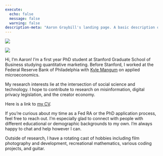 ```yaml
---
execute:
  echo: false
  message: false
  warning: false
description-meta: "Aaron Graybill's landing page. A basic description of his professional experience at the Federal Reserve Bank of Philadelphia and his PhD in quantitative marketing at Stanford Graduate School of Business. It also discusses his research interest in digital markets and platform design."
---
```

:::: {layout="[[50,-2,50]]" layout-valign="center"}

::: {.intro-card}
![](assets/me.jpg){fig-alt="A Photo of Aaron Graybill"}
<a href="https://www.linkedin.com/in/aaron-graybill-194019180/" class="fa fa-linkedin"></a>
<a href="https://github.com/aarongraybill" class="fa fa-github"></a>

![](helpers/create_email_image/email_image.png){fig-alt="Aaron Graybill's Email"}
:::

::: {intro-text}
Hi, I'm Aaron! I'm a first year PhD student at Stanford Graduate School of Business studying quantitative marketing. Before Stanford, I worked at the Federal Reserve
Bank of Philadelphia with [Kyle Mangum](https://www.philadelphiafed.org/our-people/kyle-mangum) on applied microeconomics.

My research interests lie at the intersection of social science and technology. I hope to contribute to research on misinformation, digital privacy legislation, and the creator economy.

Here is a link to [my CV](Graybill_CV.pdf).

If you're curious about my time as a Fed RA or the PhD application process, feel
free to reach out. I'm especially glad to connect with people with different educational
or demographic backgrounds to my own. I'm always happy to chat and help however I can.

Outside of research, I have a rotating cast of hobbies including film photography
and development, recreational mathematics, various coding projects, and guitar.
:::

::::